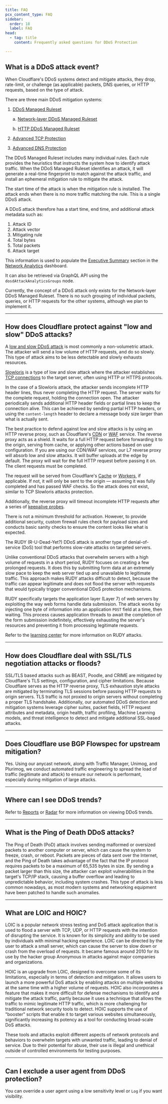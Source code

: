 ```yaml
---
title: FAQ
pcx_content_type: FAQ
sidebar:
  order: 18
  label: FAQ
head:
  - tag: title
    content: Frequently asked questions for DDoS Protection

---
```


## What is a DDoS attack event?

When Cloudflare's DDoS systems detect and mitigate attacks, they drop, rate-limit, or challenge (as applicable) packets, DNS queries, or HTTP requests, based on the type of attack.

There are three main DDoS mitigation systems:

1. [DDoS Managed Ruleset](/ddos-protection/managed-rulesets/)
    
    a. [Network-layer DDoS Managed Ruleset](/ddos-protection/managed-rulesets/network/)
    
    b. [HTTP DDoS Managed Ruleset](/ddos-protection/managed-rulesets/http/)

3. [Advanced TCP Protection](/ddos-protection/advanced-ddos-systems/overview/advanced-tcp-protection/)
4. [Advanced DNS Protection](/ddos-protection/advanced-ddos-systems/overview/advanced-dns-protection/)

The DDoS Managed Ruleset includes many individual rules. Each rule provides the heuristics that instructs the system how to identify attack traffic. When the DDoS Managed Ruleset identifies an attack, it will generate a real-time fingerprint to match against the attack traffic, and install an ephemeral mitigation rule to mitigate the attack. 

The start time of the attack is when the mitigation rule is installed. The attack ends when there is no more traffic matching the rule. This is a single DDoS attack. 

A DDoS attack therefore has a start time, end time, and additional attack metadata such as:

1. Attack ID
2. Attack vector
3. Mitigating rule
4. Total bytes
5. Total packets
6. Attack target

This information is used to populate the [Executive Summary](/analytics/network-analytics/understand/main-dashboard/#executive-summary) section in the [Network Analytics](/analytics/network-analytics/) dashboard.

It can also be retrieved via GraphQL API using the `dosdAttackAnalyticsGroups` node.

Currently, the concept of a DDoS attack only exists for the Network-layer DDoS Managed Ruleset. There is no such grouping of individual packets, queries, or HTTP requests for the other systems, although we plan to implement it.

---

## How does Cloudflare protect against "low and slow" DDoS attacks?

A [low and slow DDoS attack](https://www.cloudflare.com/learning/ddos/ddos-low-and-slow-attack/) is most commonly a non-volumetric attack. The attacker will send a low volume of HTTP requests, and do so slowly. This type of attack aims to be less detectable and slowly exhausts resources.

[Slowloris](https://www.cloudflare.com/learning/ddos/ddos-attack-tools/slowloris/) is a type of low and slow attack where the attacker establishes [TCP connections](/fundamentals/reference/tcp-connections/) to the target server, often using HTTP or HTTPS protocols.

In the case of a Slowloris attack, the attacker sends incomplete HTTP header lines, thus never completing the HTTP request. The server waits for the complete request, holding the connection open. The attacker periodically sends additional HTTP header fields or partial lines to keep the connection alive. This can be achieved by sending partial HTTP headers, or using the `content-length` header to declare a message body size larger than what is actually sent.

The best practice to defend against low and slow attacks is by using an HTTP reverse proxy, such as Cloudflare's [CDN](/fundamentals/concepts/how-cloudflare-works/) or [WAF](/waf/) service. The reverse proxy acts as a shield. It waits for a full HTTP request before forwarding it to the origin, serving from cache, or applying other actions based on user configuration. If you are using our CDN/WAF services, our L7 reverse proxy will absorb low and slow attacks. It will buffer uploads at the edge by default. The proxy will wait for the full HTTP request before passing it on. The client requests must be completed. 

The request will be served from Cloudflare's [Cache](/cache/) or [Workers](/workers/), if applicable. If not, it will only be sent to the origin — assuming it was fully completed and has passed WAF checks. So the attack does not exist, similar to TCP Slowloris attacks protection.

Additionally, the reverse proxy will timeout incomplete HTTP requests after a series of [keepalive probes](/fundamentals/reference/tcp-connections/#tcp-connections-and-keepalives).

There is not a minimum threshold for activation. However, to provide additional security, custom firewall rules check for payload sizes and conducts basic sanity checks to ensure the content looks like what is expected.

The RUDY (R-U-Dead-Yet?) DDoS attack is another type of denial-of-service (DoS) tool that performs slow-rate attacks on targeted servers. 

Unlike conventional DDoS attacks that overwhelm servers with a high volume of requests in a short period, RUDY focuses on creating a few prolonged requests. It does this by submitting form data at an extremely slow pace to keep the web server tied up and unavailable to legitimate traffic. This approach makes RUDY attacks difficult to detect, because the traffic can appear legitimate and does not flood the server with requests that would typically trigger conventional DDoS protection mechanisms​​​​​​.

RUDY specifically targets the application layer (Layer 7) of web servers by exploiting the way web forms handle data submission. The attack works by injecting one byte of information into an application `POST` field at a time, then waiting. This process causes application threads to await the completion of the form submission indefinitely, effectively exhausting the server's resources and preventing it from processing legitimate requests​​​​.

Refer to the [learning center](https://www.cloudflare.com/learning/ddos/ddos-attack-tools/r-u-dead-yet-rudy/) for more information on RUDY attacks.

---

## How does Cloudflare deal with SSL/TLS negotiation attacks or floods?

SSL/TLS based attacks such as BEAST, Poodle, and CRIME are mitigated by Cloudflare's TLS settings, configuration, and cipher limitations. Because Cloudflare serves as the HTTP reverse proxy, TLS exhaustion style attacks are mitigated by terminating TLS sessions before passing HTTP requests to origin servers. TLS traffic is not proxied to origin servers without completing a proper TLS handshake. Additionally, our automated DDoS detection and mitigation systems leverage cipher suites, packet fields, HTTP request attributes and metadata, origin health, traffic profiling, Machine Learning models, and threat intelligence to detect and mitigate additional SSL-based attacks. 

---

## Does Cloudflare use BGP Flowspec for upstream mitigation?

Yes. Using our anycast network, along with Traffic Manager, Unimog, and Plurimog, we conduct automated traffic engineering to spread the load of traffic (legitimate and attack) to ensure our network is performant, especially during mitigation of large attacks.

---

## Where can I see DDoS trends?

Refer to [Reports](/ddos-protection/reference/reports/) or [Radar](/radar/) for more information on viewing DDoS trends.

---

## What is the Ping of Death DDoS attacks?

The Ping of Death (PoD) attack involves sending malformed or oversized packets to another computer or server, which can cause the system to freeze, crash, or reboot. Packets are pieces of data sent over the Internet, and the Ping of Death takes advantage of the fact that the IP protocol requires packets to be a maximum of 65,535 bytes in size. By sending a packet larger than this size, the attacker can exploit vulnerabilities in the target's TCP/IP stack, causing a buffer overflow and leading to unpredictable behavior, including system crashes. This type of attack is less common nowadays, as most modern systems and networking equipment have been patched to handle such anomalies.

---

## What are LOIC and HOIC?

LOIC is a popular network stress testing and DoS attack application that is used to flood a server with TCP, UDP, or HTTP requests with the intention of disrupting the service. It is known for its simplicity and ability to be used by individuals with minimal hacking experience. LOIC can be directed by the user to attack a small server, which can cause the server to slow down or crash from the overload of requests. It became famous around 2010 for its use by the hacker group Anonymous in attacks against major companies and organizations.

HOIC is an upgrade from LOIC, designed to overcome some of its limitations, especially in terms of detection and mitigation. It allows users to launch a more powerful DoS attack by enabling attacks on multiple websites at the same time with a higher volume of requests. HOIC also incorporates a feature that makes it more difficult for defense mechanisms to identify and mitigate the attack traffic, partly because it uses a technique that allows the traffic to mimic legitimate HTTP traffic, which is more challenging for traditional network security tools to detect. HOIC supports the use of "booster" scripts that enable it to target various websites simultaneously, significantly increasing its potency as a tool for conducting broad-scale DoS attacks.

These tools and attacks exploit different aspects of network protocols and behaviors to overwhelm targets with unwanted traffic, leading to denial of service. Due to their potential for abuse, their use is illegal and unethical outside of controlled environments for testing purposes.

---

## Can I exclude a user agent from DDoS protection?

You can override a user agent using a low sensitivity level or `Log` if you want visibility.
